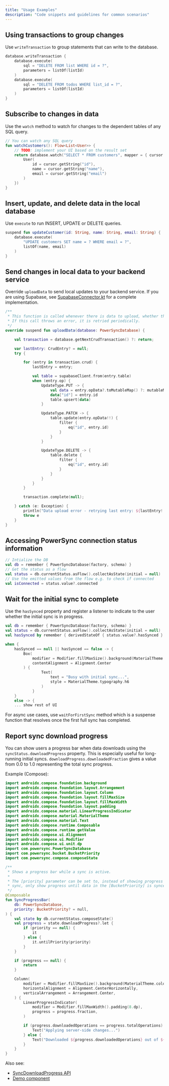 ```yaml
---
title: "Usage Examples"
description: "Code snippets and guidelines for common scenarios"
---
```


## Using transactions to group changes

Use `writeTransaction` to group statements that can write to the database.

```kotlin
database.writeTransaction {
    database.execute(
        sql = "DELETE FROM list WHERE id = ?",
        parameters = listOf(listId)
    )
    database.execute(
        sql = "DELETE FROM todos WHERE list_id = ?",
        parameters = listOf(listId)
    )
}
```

## Subscribe to changes in data

Use the `watch` method to watch for changes to the dependent tables of any SQL query.

```kotlin
// You can watch any SQL query
fun watchCustomers(): Flow<List<User>> {
    // TODO: implement your UI based on the result set
    return database.watch("SELECT * FROM customers", mapper = { cursor ->
        User(
            id = cursor.getString("id"),
            name = cursor.getString("name"),
            email = cursor.getString("email")
        )
    })
}
```

## Insert, update, and delete data in the local database

Use `execute` to run INSERT, UPDATE or DELETE queries.

```kotlin
suspend fun updateCustomer(id: String, name: String, email: String) {
    database.execute(
        "UPDATE customers SET name = ? WHERE email = ?",
        listOf(name, email)
    )
}
```

## Send changes in local data to your backend service

Override `uploadData` to send local updates to your backend service. If you are using Supabase, see [SupabaseConnector.kt](https://github.com/powersync-ja/powersync-kotlin/blob/main/connectors/supabase/src/commonMain/kotlin/com/powersync/connector/supabase/SupabaseConnector.kt) for a complete implementation.

```kotlin
/**
 * This function is called whenever there is data to upload, whether the device is online or offline.
 * If this call throws an error, it is retried periodically.
 */
override suspend fun uploadData(database: PowerSyncDatabase) {

    val transaction = database.getNextCrudTransaction() ?: return;

    var lastEntry: CrudEntry? = null;
    try {

        for (entry in transaction.crud) {
            lastEntry = entry;

            val table = supabaseClient.from(entry.table)
            when (entry.op) {
                UpdateType.PUT -> {
                    val data = entry.opData?.toMutableMap() ?: mutableMapOf()
                    data["id"] = entry.id
                    table.upsert(data)
                }

                UpdateType.PATCH -> {
                    table.update(entry.opData!!) {
                        filter {
                            eq("id", entry.id)
                        }
                    }
                }

                UpdateType.DELETE -> {
                    table.delete {
                        filter {
                            eq("id", entry.id)
                        }
                    }
                }
            }
        }

        transaction.complete(null);

    } catch (e: Exception) {
        println("Data upload error - retrying last entry: ${lastEntry!!}, $e")
        throw e
    }
}
```

## Accessing PowerSync connection status information

```kotlin
// Intialize the DB
val db = remember { PowerSyncDatabase(factory, schema) }
// Get the status as a flow
val status = db.currentStatus.asFlow().collectAsState(initial = null)
// Use the emitted values from the flow e.g. to check if connected
val isConnected = status.value?.connected
```

## Wait for the initial sync to complete

Use the `hasSynced` property and register a listener to indicate to the user whether the initial sync is in progress.

```kotlin
val db = remember { PowerSyncDatabase(factory, schema) }
val status = db.currentStatus.asFlow().collectAsState(initial = null)
val hasSynced by remember { derivedStateOf { status.value?.hasSynced } }

when {
    hasSynced == null || hasSynced == false -> {
        Box(
            modifier = Modifier.fillMaxSize().background(MaterialTheme.colors.background),
            contentAlignment = Alignment.Center
        ) {
                Text(
                    text = "Busy with initial sync...",
                    style = MaterialTheme.typography.h6
                )
            }
    }
    else -> {
    ... show rest of UI
```

For async use cases, use `waitForFirstSync` method which is a suspense function that resolves once the first full sync has completed.

## Report sync download progress

You can show users a progress bar when data downloads using the `syncStatus.downloadProgress` property. This is especially useful for long-running initial syncs. `downloadProgress.downloadedFraction` gives a value from 0.0 to 1.0 representing the total sync progress. 

Example (Compose):

```kotlin
import androidx.compose.foundation.background
import androidx.compose.foundation.layout.Arrangement
import androidx.compose.foundation.layout.Column
import androidx.compose.foundation.layout.fillMaxSize
import androidx.compose.foundation.layout.fillMaxWidth
import androidx.compose.foundation.layout.padding
import androidx.compose.material.LinearProgressIndicator
import androidx.compose.material.MaterialTheme
import androidx.compose.material.Text
import androidx.compose.runtime.Composable
import androidx.compose.runtime.getValue
import androidx.compose.ui.Alignment
import androidx.compose.ui.Modifier
import androidx.compose.ui.unit.dp
import com.powersync.PowerSyncDatabase
import com.powersync.bucket.BucketPriority
import com.powersync.compose.composeState

/**
 * Shows a progress bar while a sync is active.
 *
 * The [priority] parameter can be set to, instead of showing progress until the end of the entire
 * sync, only show progress until data in the [BucketPriority] is synced.
 */
@Composable
fun SyncProgressBar(
    db: PowerSyncDatabase,
    priority: BucketPriority? = null,
) {
    val state by db.currentStatus.composeState()
    val progress = state.downloadProgress?.let {
        if (priority == null) {
            it
        } else {
            it.untilPriority(priority)
        }
    }

    if (progress == null) {
        return
    }

    Column(
        modifier = Modifier.fillMaxSize().background(MaterialTheme.colors.background),
        horizontalAlignment = Alignment.CenterHorizontally,
        verticalArrangement = Arrangement.Center,
    ) {
        LinearProgressIndicator(
            modifier = Modifier.fillMaxWidth().padding(8.dp),
            progress = progress.fraction,
        )

        if (progress.downloadedOperations == progress.totalOperations) {
            Text("Applying server-side changes...")
        } else {
            Text("Downloaded ${progress.downloadedOperations} out of ${progress.totalOperations}.")
        }
    }
}
```

Also see:
- [SyncDownloadProgress API](https://powersync-ja.github.io/powersync-kotlin/core/com.powersync.sync/-sync-download-progress/index.html)
- [Demo component](https://github.com/powersync-ja/powersync-kotlin/blob/main/demos/supabase-todolist/shared/src/commonMain/kotlin/com/powersync/demos/components/GuardBySync.kt)

